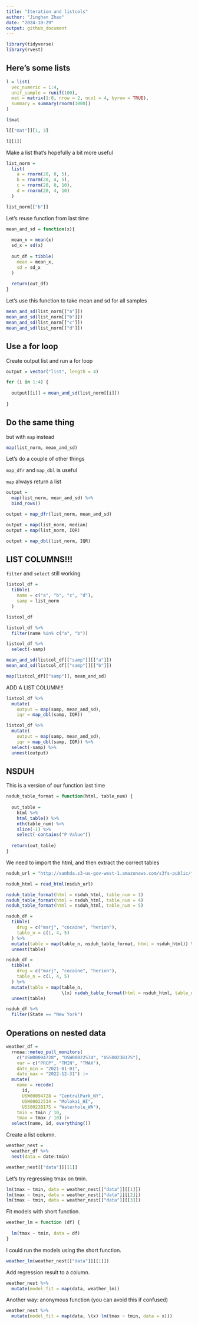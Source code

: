 ```yaml
---
title: "Iteration and listcols"
author: "Jinghan Zhao"
date: "2024-10-29"
output: github_document
---
```



```r
library(tidyverse)
library(rvest)
```

## Here's some lists

```r
l = list(
  vec_numeric = 1:4,
  unif_sample = runif(100),
  mat = matrix(1:8, nrow = 2, ncol = 4, byrow = TRUE),
  summary = summary(rnorm(1000))
)

l$mat

l[["mat"]][1, 3]

l[[1]]
```

Make a list that's hopefully a bit more useful

```r
list_norm = 
  list(
    a = rnorm(20, 0, 5),
    b = rnorm(20, 4, 5),
    c = rnorm(20, 0, 10),
    d = rnorm(20, 4, 10)
  )

list_norm[["b"]]
```

Let's reuse function from last time

```r
mean_and_sd = function(x){
  
  mean_x = mean(x)
  sd_x = sd(x)
  
  out_df = tibble(
    mean = mean_x,
    sd = sd_x
  )
  
  return(out_df)
}
```

Let's use this function to take mean and sd for all samples

```r
mean_and_sd(list_norm[["a"]])
mean_and_sd(list_norm[["b"]])
mean_and_sd(list_norm[["c"]])
mean_and_sd(list_norm[["d"]])
```


## Use a for loop

Create output list and run a for loop

```r
output = vector("list", length = 4)

for (i in 1:4) {
  
  output[[i]] = mean_and_sd(list_norm[[i]])
  
}
```



## Do the same thing

but with `map` instead

```r
map(list_norm, mean_and_sd)
```


Let's do a couple of other things

`map_dfr` and `map_dbl` is useful

`map` always return a list

```r
output = 
  map(list_norm, mean_and_sd) %>% 
  bind_rows()

output = map_dfr(list_norm, mean_and_sd)

output = map(list_norm, median)
output = map(list_norm, IQR)

output = map_dbl(list_norm, IQR)
```


## LIST COLUMNS!!!

`filter` and `select` still working

```r
listcol_df = 
  tibble(
    name = c("a", "b", "c", "d"),
    samp = list_norm
  )

listcol_df

listcol_df %>% 
  filter(name %in% c("a", "b"))

listcol_df %>% 
  select(-samp)
```

```r
mean_and_sd(listcol_df[["samp"]][["a"]])
mean_and_sd(listcol_df[["samp"]][["b"]])

map(listcol_df[["samp"]], mean_and_sd)
```

ADD A LIST COLUMN!!!

```r
listcol_df %>% 
  mutate(
    output = map(samp, mean_and_sd),
    iqr = map_dbl(samp, IQR))

listcol_df %>% 
  mutate(
    output = map(samp, mean_and_sd),
    iqr = map_dbl(samp, IQR)) %>% 
  select(-samp) %>% 
  unnest(output)
```



## NSDUH

This is a version of our function last time

```r
nsduh_table_format = function(html, table_num) {
  
  out_table = 
    html %>% 
    html_table() %>% 
    nth(table_num) %>% 
    slice(-1) %>% 
    select(-contains("P Value"))
  
  return(out_table)
}
```

We need to import the html, and then extract the correct tables

```r
nsduh_url = "http://samhda.s3-us-gov-west-1.amazonaws.com/s3fs-public/field-uploads/2k15StateFiles/NSDUHsaeShortTermCHG2015.htm"

nsduh_html = read_html(nsduh_url)
```


```r
nsduh_table_format(html = nsduh_html, table_num = 1)
nsduh_table_format(html = nsduh_html, table_num = 4)
nsduh_table_format(html = nsduh_html, table_num = 5)
```


```r
nsduh_df = 
  tibble(
    drug = c("marj", "cocaine", "herion"),
    table_n = c(1, 4, 5)
  ) %>% 
  mutate(table = map(table_n, nsduh_table_format, html = nsduh_html)) %>% 
  unnest(table)

nsduh_df = 
  tibble(
    drug = c("marj", "cocaine", "herion"),
    table_n = c(1, 4, 5)
  ) %>% 
  mutate(table = map(table_n, 
                     \(x) nsduh_table_format(html = nsduh_html, table_num = x))) %>% 
  unnest(table)

nsduh_df %>% 
  filter(State == "New York")
```

## Operations on nested data

```r
weather_df = 
  rnoaa::meteo_pull_monitors(
    c("USW00094728", "USW00022534", "USS0023B17S"),
    var = c("PRCP", "TMIN", "TMAX"), 
    date_min = "2021-01-01",
    date_max = "2022-12-31") |>
  mutate(
    name = recode(
      id, 
      USW00094728 = "CentralPark_NY", 
      USW00022534 = "Molokai_HI",
      USS0023B17S = "Waterhole_WA"),
    tmin = tmin / 10,
    tmax = tmax / 10) |>
  select(name, id, everything())
```


Create a list column.

```r
weather_nest = 
  weather_df %>% 
  nest(data = date:tmin)
```

```r
weather_nest[["data"]][[1]]
```

Let's try regressing tmax on tmin.

```r
lm(tmax ~ tmin, data = weather_nest[["data"]][[1]])
lm(tmax ~ tmin, data = weather_nest[["data"]][[2]])
lm(tmax ~ tmin, data = weather_nest[["data"]][[3]])
```

Fit models with short function.

```r
weather_lm = function (df) {
  
  lm(tmax ~ tmin, data = df)
}
```

I could run the models using the short function.

```r
weather_lm(weather_nest[["data"]][[1]])
```

Add regression result to a column.

```r
weather_nest %>% 
  mutate(model_fit = map(data, weather_lm))
```

Another way: anonymous function (you can avoid this if confused)

```r
weather_nest %>% 
  mutate(model_fit = map(data, \(x) lm(tmax ~ tmin, data = x)))
```

